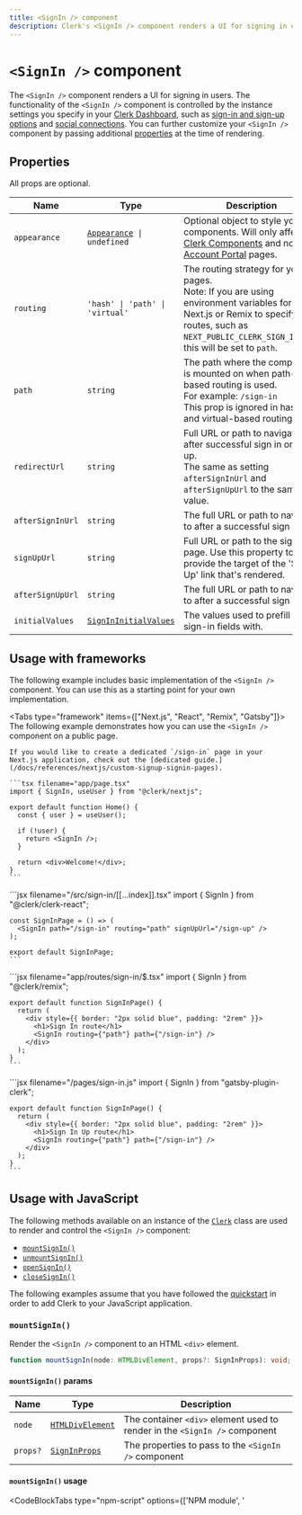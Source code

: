```yaml
---
title: <SignIn /> component
description: Clerk's <SignIn /> component renders a UI for signing in users.
---
```


# `<SignIn />` component

<Images
  width={496}
  height={564}
  src="/docs/images/ui-components/component-sign_in.svg"
  alt="Sign in component example"
/>

The `<SignIn />` component renders a UI for signing in users. The functionality of the `<SignIn />` component is controlled by the instance settings you specify in your [Clerk Dashboard](https://dashboard.clerk.com), such as [sign-in and sign-up options](/docs/authentication/configuration/sign-up-sign-in-options) and [social connections](/docs/authentication/social-connections/overview). You can further customize your `<SignIn />` component by passing additional [properties](#properties) at the time of rendering.

## Properties

All props are optional.

| Name | Type | Description |
| --- | --- | --- |
| `appearance` | <code>[Appearance](/docs/components/customization/overview) \| undefined</code> | Optional object to style your components. Will only affect [Clerk Components](/docs/components/overview) and not [Account Portal](/docs/account-portal/overview) pages. |
| `routing` | `'hash' \| 'path' \| 'virtual'` | The routing strategy for your pages.<br />Note: If you are using environment variables for Next.js or Remix to specify your routes, such as `NEXT_PUBLIC_CLERK_SIGN_IN_URL`, this will be set to `path`. |
| `path` | `string` | The path where the component is mounted on when path-based routing is used.<br />For example: `/sign-in`<br />This prop is ignored in hash- and virtual-based routing. |
| `redirectUrl` | `string` | Full URL or path to navigate to after successful sign in or sign up.<br /> The same as setting `afterSignInUrl` and `afterSignUpUrl` to the same value. |
| `afterSignInUrl` | `string` | The full URL or path to navigate to after a successful sign in. |
| `signUpUrl` | `string` | Full URL or path to the sign up page. Use this property to provide the target of the 'Sign Up' link that's rendered. |
| `afterSignUpUrl` | `string` | The full URL or path to navigate to after a successful sign up. |
| `initialValues` | [`SignInInitialValues`](/docs/references/javascript/types/sign-in-initial-values) | The values used to prefill the sign-in fields with. |

## Usage with frameworks

The following example includes basic implementation of the `<SignIn />` component. You can use this as a starting point for your own implementation.

<Tabs type="framework" items={["Next.js", "React", "Remix", "Gatsby"]}>
  <Tab>
    The following example demonstrates how you can use the `<SignIn />` component on a public page.

    If you would like to create a dedicated `/sign-in` page in your Next.js application, check out the [dedicated guide.](/docs/references/nextjs/custom-signup-signin-pages).

    ```tsx filename="app/page.tsx"
    import { SignIn, useUser } from "@clerk/nextjs";

    export default function Home() {
      const { user } = useUser();

      if (!user) {
        return <SignIn />;
      }

      return <div>Welcome!</div>;
    }
    ```
  </Tab>

  <Tab>
    ```jsx filename="/src/sign-in/[[...index]].tsx"
    import { SignIn } from "@clerk/clerk-react";

    const SignInPage = () => (
      <SignIn path="/sign-in" routing="path" signUpUrl="/sign-up" />
    );

    export default SignInPage;
    ```
  </Tab>

  <Tab>
    ```jsx filename="app/routes/sign-in/$.tsx"
    import { SignIn } from "@clerk/remix";

    export default function SignInPage() {
      return (
        <div style={{ border: "2px solid blue", padding: "2rem" }}>
          <h1>Sign In route</h1>
          <SignIn routing={"path"} path={"/sign-in"} />
        </div>
      );
    }
    ```
  </Tab>

  <Tab>
    ```jsx filename="/pages/sign-in.js"
    import { SignIn } from "gatsby-plugin-clerk";

    export default function SignInPage() {
      return (
        <div style={{ border: "2px solid blue", padding: "2rem" }}>
          <h1>Sign In Up route</h1>
          <SignIn routing={"path"} path={"/sign-in"} />
        </div>
      );
    }
    ```
  </Tab>
</Tabs>

## Usage with JavaScript

The following methods available on an instance of the [`Clerk`](/docs/references/javascript/clerk/clerk) class are used to render and control the `<SignIn />` component:

- [`mountSignIn()`](#mount-sign-in)
- [`unmountSignIn()`](#unmount-sign-in)
- [`openSignIn()`](#open-sign-in)
- [`closeSignIn()`](#close-sign-in)

The following examples assume that you have followed the [quickstart](/docs/quickstarts/javascript) in order to add Clerk to your JavaScript application.

### `mountSignIn()`

Render the `<SignIn />` component to an HTML `<div>` element.

```typescript
function mountSignIn(node: HTMLDivElement, props?: SignInProps): void;
```

#### `mountSignIn()` params

| Name | Type | Description |
| --- | --- | --- |
| `node` | [`HTMLDivElement`](https://developer.mozilla.org/en-US/docs/Web/API/HTMLDivElement) | The container `<div>` element used to render in the `<SignIn />` component |
| `props?` | [`SignInProps`](#properties) | The properties to pass to the `<SignIn />` component |

#### `mountSignIn()` usage

<InjectKeys>

<CodeBlockTabs type="npm-script" options={['NPM module', '<script>']}>
  ```js filename="index.js" {14}
  import Clerk from '@clerk/clerk-js';

  // Initialize Clerk with your Clerk publishable key
  const clerk = new Clerk('{{pub_key}}');
  await clerk.load();

  document.getElementById("app").innerHTML = `
    <div id="sign-in"></div>
  `;

  const signInDiv =
    document.getElementById("sign-in");

  clerk.mountSignIn(signInDiv);
  ```

  ```html filename="index.html" {21}
  <!-- Add a <div id="sign-in"> element to your HTML -->
  <div id="sign-in"></div>

  <!-- Initialize Clerk with your
  Clerk Publishable key and Frontend API URL -->
  <script
    async
    crossorigin="anonymous"
    data-clerk-publishable-key="{{pub_key}}"
    src="https://{{fapi_url}}/npm/@clerk/clerk-js@latest/dist/clerk.browser.js"
    type="text/javascript"
  ></script>

  <script>
    window.addEventListener("load", async function () {
      await Clerk.load();

      const signInDiv =
        document.getElementById('sign-in');

      Clerk.mountSignIn(signInDiv);
    });
  </script>
  ```
</CodeBlockTabs>

</InjectKeys>

### `unmountSignIn()`

Unmount and run cleanup on an existing `<SignIn />` component instance.

```typescript
function unmountSignIn(node: HTMLDivElement): void;
```

#### `unmountSignIn()` params

| Name | Type | Description |
| --- | --- | --- |
| `node` | [`HTMLDivElement`](https://developer.mozilla.org/en-US/docs/Web/API/HTMLDivElement) | The container `<div>` element with a rendered `<SignIn />` component instance |

#### `unmountSignIn()` usage

<InjectKeys>

<CodeBlockTabs type="npm-script" options={['NPM module', '<script>']}>
  ```js filename="index.js" {18}
  import Clerk from '@clerk/clerk-js';

  // Initialize Clerk with your Clerk publishable key
  const clerk = new Clerk('{{pub_key}}');
  await clerk.load();

  document.getElementById('app').innerHTML = `
    <div id="sign-in"></div>
  `

  const signInDiv =
    document.getElementById('sign-in');

  clerk.mountSignIn(signInDiv);

  // ...

  clerk.unmountSignIn(signInDiv);
  ```

  ```html filename="index.html" {25}
  <!-- Add a <div id="sign-in"> element to your HTML -->
  <div id="sign-in"></div>

  <!-- Initialize Clerk with your
  Clerk Publishable key and Frontend API URL -->
  <script
    async
    crossorigin="anonymous"
    data-clerk-publishable-key="{{pub_key}}"
    src="https://{{fapi_url}}/npm/@clerk/clerk-js@latest/dist/clerk.browser.js"
    type="text/javascript"
  ></script>

  <script>
    window.addEventListener("load", async function () {
      await Clerk.load();

      const signInDiv =
        document.getElementById('sign-in');

      Clerk.mountSignIn(signInDiv);

      // ...

      Clerk.unmountSignIn(signInDiv);
    });
  </script>
  ```
</CodeBlockTabs>

</InjectKeys>

### `openSignIn()`

Opens the `<SignIn />` component as an overlay at the root of your HTML `body` element.

```typescript
function openSignIn(props?: SignInProps): void;
```

#### `openSignIn()` params

| Name | Type | Desciption |
| --- | --- | --- |
| `props?` | [`SignInProps`](#properties) | The properties to pass to the `<SignIn />` component |

#### `openSignIn()` usage

<InjectKeys>

<CodeBlockTabs type="npm-script" options={['NPM module', '<script>']}>
  ```js filename="index.js" {7}
  import Clerk from '@clerk/clerk-js';

  // Initialize Clerk with your Clerk publishable key
  const clerk = new Clerk('{{pub_key}}');
  await clerk.load();

  clerk.openSignIn();
  ```

  ```html filename="index.html" {15}
  <!-- Initialize Clerk with your
  Clerk Publishable key and Frontend API URL -->
  <script
    async
    crossorigin="anonymous"
    data-clerk-publishable-key="{{pub_key}}"
    src="https://{{fapi_url}}/npm/@clerk/clerk-js@latest/dist/clerk.browser.js"
    type="text/javascript"
  ></script>

  <script>
    window.addEventListener("load", async function () {
      await Clerk.load();

      Clerk.openSignIn();
    });
  </script>
  ```
</CodeBlockTabs>

</InjectKeys>

### `closeSignIn()`

Closes the sign in overlay.

```typescript
function closeSignIn(): void;
```

#### `closeSignIn()` usage

<InjectKeys>

<CodeBlockTabs type="npm-script" options={['NPM module', '<script>']}>
  ```js filename="index.js" {11}
  import Clerk from '@clerk/clerk-js';

  // Initialize Clerk with your Clerk publishable key
  const clerk = new Clerk('{{pub_key}}');
  await clerk.load();

  clerk.openSignIn();

  // ...

  clerk.closeSignIn();
  ```

  ```html filename="index.html" {19}
  <!-- Initialize Clerk with your
  Clerk Publishable key and Frontend API URL -->
  <script
    async
    crossorigin="anonymous"
    data-clerk-publishable-key="{{pub_key}}"
    src="https://{{fapi_url}}/npm/@clerk/clerk-js@latest/dist/clerk.browser.js"
    type="text/javascript"
  ></script>

  <script>
    window.addEventListener("load", async function () {
      await Clerk.load();

      Clerk.openSignIn();

      // ...

      Clerk.closeSignIn();
    });
  </script>
  ```
</CodeBlockTabs>

</InjectKeys>

## Customization

To learn about how to customize Clerk components, see the [customization documentation](/docs/components/customization/overview).

